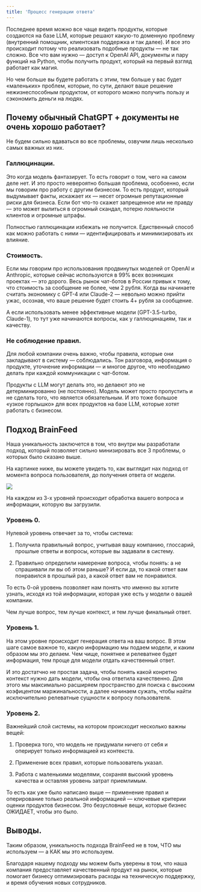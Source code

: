 ```yaml
---
title: 'Процесс генерации ответа'
---
```

Последнее время можно все чаще видеть продукты, которые создаются на базе LLM, которые решают какую-то доменную проблему (внутренний помощник, клиентская поддержка и так далее). И все это происходит потому что реализовать подобные продукты — не так сложно. Все что вам нужно — доступ к OpenAI API, документы и пару функций на Python, чтобы получить продукт, который на первый взгляд работает как магия.

Но чем больше вы будете работать с этим, тем больше у вас будет «маленьких» проблем, которые, по сути, делают ваше решение нежизнеспособным продуктом, от которого можно получить пользу и сэкономить деньги на людях.

## Почему обычный ChatGPT + документы не очень хорошо работает? 
Не будем сильно вдаваться во все проблемы, озвучим лишь несколько самых важных из них.

### Галлюцинации. 
Это когда модель фантазирует. То есть говорит о том, чего на самом деле нет. И это просто невероятно большая проблема, особоенно, если мы говорим про работу с другим бизнесом. То есть продукт, который выдумывает факты, искажает их — несет огромные репутационные риски для бизнеса. Если бот что-то скажет запрещенное или не правду — это может вылиться в огромный скандал, потерю лояльности клиентов и огромные штрафы. 

Полностью галлюцинации избежать не получится. Едиственный способ как можно работать с ними — идентифицировать и минимизировать их влияние. 

### Стоимость. 
Если мы говорим про использования продвинутых моделей от OpenAI и Anthropic, которые сейчас используются в 99% всех возникших проектах — это дорого. Весь рынок чат-ботов в России привык к тому, что стоимость за сообщение не более, чем 2 рубля. Когда вы начинаете считать экономику с GPT-4 или Claude-2 — невольно можно прийти ужас, осознав, что ваше решение будет стоить 4+ рубля за сообщение. 

А если использовать менее эффективные модели (GPT-3.5-turbo, Claude-1), то тут уже начинаются вопросы, как у галлюцинациям, так и качеству. 

### Не соблюдение правил. 
Для любой компании очень важно, чтобы правила, которые они закладывают в систему — соблюдались. Тон разговора, информация о продукте, уточнение информации — и многое другое, что необходимо делать при каждой коммуникации с чат-ботом. 

Продукты с LLM могут делать это, но делаеют это не детерминированно (не постоянно). Модель может просто пропустить и не сделать того, что является обязательным. И это тоже большое «узкое горлышко» для всех продуктов на базе LLM, которые хотят работать с бизнесом. 

## Подход BrainFeed
Наша уникальность заключется в том, что внутри мы разработали подход, который позволяет сильно минизировать все 3 проблемы, о которых было сказано выше. 

На картинке ниже, вы можете увидеть то, как выглядит нах подход от момента вопроса пользователя, до получения ответа от модели. 

<Frame>
  <img src="/images/Group 1000004454.png" />
</Frame>

На каждом из 3-х уровней происходит обработка вашего вопроса и информации, которую вы загрузили. 

### Уровень 0. 
Нулевой уровень отвечает за то, чтобы система:

1. Получила правильный вопрос, учитывая вашу компанию, глоссарий, прошлые ответы и вопросы, которые вы задавали в систему. 

2. Правильно определили намерение вопроса, чтобы понять: а не спрашивали ли вы об этом раньше? И если да, то какой ответ вам понравился в прошлый раз, а какой ответ вам не понравился. 

То есть 0-ой уровень позволяет нам понять что именно вы хотите узнать, исходя из той информации, которая уже есть у модели о вашей компании. 

Чем лучше вопрос, тем лучше контекст, и тем лучше финальный ответ. 

### Уровень 1. 
На этом уровне происходит генерация ответа на ваш вопрос. В этом шаге самое важное то, какую информацию мы подаем модели, и каким образом мы это делаем. Чем чище, понятнее и релеватнее будет информация, тем проще для модели отдать качественный ответ. 

И это достатчно не простая задача, чтобы понять какой конретно контекст нужно дать модели, чтобы она ответила качественно. Для этого мы максимально расширяем пространство для поиска с высоким коэфицентом маржинальности, а далее начинаем сужать, чтобы найти исключительно релеватные сущности к вопросу пользователя. 

### Уровень 2.
Важнейший слой системы, на котором происходит несколько важны вещей: 

1. Проверка того, что модель не придумали ничего от себя и оперирует только информацией из контекста. 

2. Применение всех правил, которые пользователь указал. 

3. Работа с маленькими моделями, сохраняя высокий уровень качества и оставляя уровень затрат приемлимым.  

То есть как уже было написано выше — применение правил и оперирование только реальной информацией — ключевые критерии оценки продуктов бизнесом. Это безусловные вещи, которые бизнес ОЖИДАЕТ, чтобы это было.

## Выводы. 
Таким образом, уникальность подхода BrainFeed не в том, ЧТО мы используем — а КАК мы это используем. 

Благодаря нашему подходу мы можем быть уверены в том, что наша компания предоставляет качественный продукт на рынок, которые помогает бизнесу оптимизировать расходы на техническую поддержку, и время обучения новых сотрудников. 
